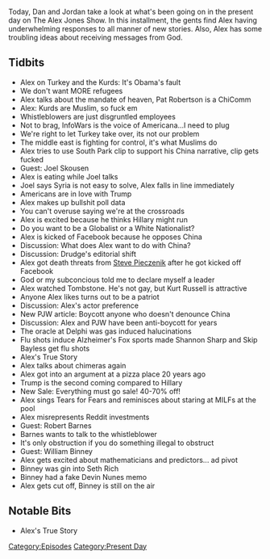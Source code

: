 {{DEFAULTSORT:
    #_EPISODE_0354:October 8-9, 2019
}}{{Episode
    | title             = October 8-9, 2019
    | caption           = Listen to this episode on [https://knowledgefight.libsyn.com/knowledge-fight-october-8-9-2019 Libsyn] [https://open.spotify.com/episode/4SomhCEiBMMJ2zdLGiGHmE Spotify], Read the [[Transcript/354: October 8-9, 2019|Unofficial Transcript]]
    | episodeNumber     = 354
    | length            = 01:39:07
    | airDate           = October 11, 2019
    | coverageStartDate = October 8, 2019
    | coverageEndDate   = October 9, 2019
    | episodeType       = [[:Category:Present Day|Present Day]]
    | appearance        = [[Pat Robertson]], [[Joel Skousen]], [[Shannon Sharp]], [[Skip Bayless]], [[Robert Barnes]], [[William Binney]]
    | previousEpisode   = [[353: Mark Richards Pt. 11]]
    | nextEpisode       = [[355: April 18, 2013]]
}}

{{Stub}}

Today, Dan and Jordan take a look at what's been going on in the present day on The Alex Jones Show. In this installment, the gents find Alex having underwhelming responses to all manner of new stories. Also, Alex has some troubling ideas about receiving messages from God.

==Tidbits==

*Alex on Turkey and the Kurds: It's Obama's fault
*We don't want MORE refugees
*Alex talks about the mandate of heaven, Pat Robertson is a ChiComm
*Alex: Kurds are Muslim, so fuck em
*Whistleblowers are just disgruntled employees
*Not to brag, InfoWars is the voice of Americana...I need to plug
*We're right to let Turkey take over, its not our problem
*The middle east is fighting for control, it's what Muslims do
*Alex tries to use South Park clip to support his China narrative, clip gets fucked
*Guest: Joel Skousen
*Alex is eating while Joel talks
*Joel says Syria is not easy to solve, Alex falls in line immediately
*Americans are in love with Trump
*Alex makes up bullshit poll data
*You can't overuse saying we're at the crossroads
*Alex is excited because he thinks Hillary might run
*Do you want to be a Globalist or a White Nationalist?
*Alex is kicked of Facebook because he opposes China
*Discussion: What does Alex want to do with China?
*Discussion: Drudge's editorial shift
*Alex got death threats from [[Steve Pieczenik]] after he got kicked off Facebook
*God or my subconcious told me to declare myself a leader
*Alex watched Tombstone. He's not gay, but Kurt Russell is attractive
*Anyone Alex likes turns out to be a patriot
*Discussion: Alex's actor preference
*New PJW article: Boycott anyone who doesn't denounce China
*Discussion: Alex and PJW have been anti-boycott for years
*The oracle at Delphi was gas induced halucinations
*Flu shots induce Alzheimer's Fox sports made Shannon Sharp and Skip Bayless get flu shots
*Alex's True Story
*Alex talks about chimeras again
*Alex got into an argument at a pizza place 20 years ago
*Trump is the second coming compared to Hillary
*New Sale: Everything must go sale! 40-70% off!
*Alex sings Tears for Fears and reminisces about staring at MILFs at the pool
*Alex misrepresents Reddit investments
*Guest: Robert Barnes
*Barnes wants to talk to the whistleblower
*It's only obstruction if you do something illegal to obstruct
*Guest: William Binney
*Alex gets excited about mathematicians and predictors... ad pivot
*Binney was gin into Seth Rich
*Binney had a fake Devin Nunes memo
*Alex gets cut off, Binney is still on the air

==Notable Bits==

*Alex's True Story

[[Category:Episodes]]
[[Category:Present Day]]
